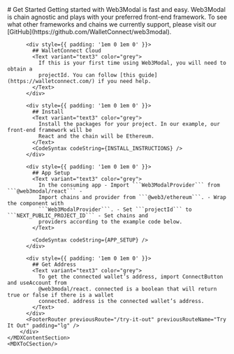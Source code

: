
<MDXLayout>
  <div style={{display: "flex"}}>
    <MDXContentSection>
        <div>
          <div style={{padding: '1em 0 1em 0'}}>
            # Get Started
            <Text variant="text3" color="grey">
              Getting started with Web3Modal is fast and easy. Web3Modal is chain agnostic and plays with your preferred front-end framework.
              To see what other frameworks and chains we currently support, please visit our [GitHub](https://github.com/WalletConnect/web3modal).
            </Text>
        </div>

          <div style={{ padding: '1em 0 1em 0' }}>
            ## WalletConnect Cloud
            <Text variant="text3" color="grey">
              If this is your first time using Web3Modal, you will need to obtain a
              projectId. You can follow [this guide](https://walletconnect.com/) if you need help.
            </Text>
          </div>

          <div style={{ padding: '1em 0 1em 0' }}>
            ## Install
            <Text variant="text3" color="grey">
              Install the packages for your project. In our example, our front-end framework will be
              React and the chain will be Ethereum.
            </Text>
            <CodeSyntax codeString={INSTALL_INSTRUCTIONS} />
          </div>

          <div style={{ padding: '1em 0 1em 0' }}>
            ## App Setup
            <Text variant="text3" color="grey">
              In the consuming app - Import ```Web3ModalProvider``` from ```@web3modal/react``` -
              Import chains and provider from ```@web3/ethereum```. - Wrap the component with
              ```Web3ModalProvider```. - Set ```projectId``` to ```NEXT_PUBLIC_PROJECT_ID``` - Set chains and
              providers according to the example code below.
            </Text>

            <CodeSyntax codeString={APP_SETUP} />
          </div>

          <div style={{ padding: '1em 0 1em 0' }}>
            ## Get Address
            <Text variant="text3" color="grey">
              To get the connected wallet’s address, import ConnectButton and useAccount from
              @web3modal/react. connected is a boolean that will return true or false if there is a wallet
              connected. address is the connected wallet’s address.
            </Text>
          </div>
          <FooterRouter previousRoute="/try-it-out" previousRouteName="Try It Out" padding="lg" />
        </div>
    </MDXContentSection>
    <MDXToCSection/>

  </div>
</MDXLayout>
